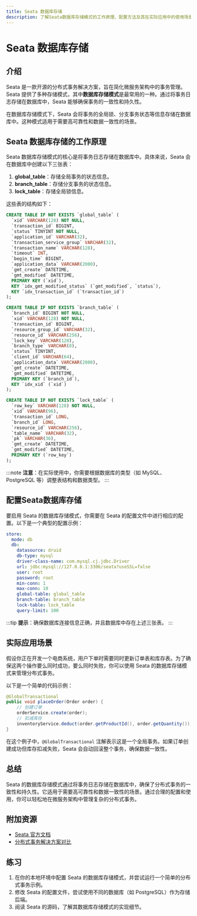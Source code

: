 ```yaml
---
title: Seata 数据库存储
description: 了解Seata数据库存储模式的工作原理、配置方法及其在实际应用中的使用场景。
---
```


# Seata 数据库存储

## 介绍

Seata 是一款开源的分布式事务解决方案，旨在简化微服务架构中的事务管理。Seata 提供了多种存储模式，其中**数据库存储模式**是最常用的一种。通过将事务日志存储在数据库中，Seata 能够确保事务的一致性和持久性。

在数据库存储模式下，Seata 会将事务的全局锁、分支事务状态等信息存储在数据库中。这种模式适用于需要高可靠性和数据一致性的场景。

## Seata 数据库存储的工作原理

Seata 数据库存储模式的核心是将事务日志存储在数据库中。具体来说，Seata 会在数据库中创建以下三张表：

1. **global_table**：存储全局事务的状态信息。
2. **branch_table**：存储分支事务的状态信息。
3. **lock_table**：存储全局锁信息。

这些表的结构如下：

```sql
CREATE TABLE IF NOT EXISTS `global_table` (
  `xid` VARCHAR(128) NOT NULL,
  `transaction_id` BIGINT,
  `status` TINYINT NOT NULL,
  `application_id` VARCHAR(32),
  `transaction_service_group` VARCHAR(32),
  `transaction_name` VARCHAR(128),
  `timeout` INT,
  `begin_time` BIGINT,
  `application_data` VARCHAR(2000),
  `gmt_create` DATETIME,
  `gmt_modified` DATETIME,
  PRIMARY KEY (`xid`),
  KEY `idx_gmt_modified_status` (`gmt_modified`, `status`),
  KEY `idx_transaction_id` (`transaction_id`)
);

CREATE TABLE IF NOT EXISTS `branch_table` (
  `branch_id` BIGINT NOT NULL,
  `xid` VARCHAR(128) NOT NULL,
  `transaction_id` BIGINT,
  `resource_group_id` VARCHAR(32),
  `resource_id` VARCHAR(256),
  `lock_key` VARCHAR(128),
  `branch_type` VARCHAR(8),
  `status` TINYINT,
  `client_id` VARCHAR(64),
  `application_data` VARCHAR(2000),
  `gmt_create` DATETIME,
  `gmt_modified` DATETIME,
  PRIMARY KEY (`branch_id`),
  KEY `idx_xid` (`xid`)
);

CREATE TABLE IF NOT EXISTS `lock_table` (
  `row_key` VARCHAR(128) NOT NULL,
  `xid` VARCHAR(96),
  `transaction_id` LONG,
  `branch_id` LONG,
  `resource_id` VARCHAR(256),
  `table_name` VARCHAR(32),
  `pk` VARCHAR(36),
  `gmt_create` DATETIME,
  `gmt_modified` DATETIME,
  PRIMARY KEY (`row_key`)
);
```

:::note
**注意**：在实际使用中，你需要根据数据库的类型（如 MySQL、PostgreSQL 等）调整表结构和数据类型。
:::

## 配置Seata数据库存储

要启用 Seata 的数据库存储模式，你需要在 Seata 的配置文件中进行相应的配置。以下是一个典型的配置示例：

```yaml
store:
  mode: db
  db:
    datasource: druid
    db-type: mysql
    driver-class-name: com.mysql.cj.jdbc.Driver
    url: jdbc:mysql://127.0.0.1:3306/seata?useSSL=false
    user: root
    password: root
    min-conn: 1
    max-conn: 10
    global-table: global_table
    branch-table: branch_table
    lock-table: lock_table
    query-limit: 100
```

:::tip
**提示**：确保数据库连接信息正确，并且数据库中存在上述三张表。
:::

## 实际应用场景

假设你正在开发一个电商系统，用户下单时需要同时更新订单表和库存表。为了确保这两个操作要么同时成功，要么同时失败，你可以使用 Seata 的数据库存储模式来管理分布式事务。

以下是一个简单的代码示例：

```java
@GlobalTransactional
public void placeOrder(Order order) {
    // 创建订单
    orderService.create(order);
    // 扣减库存
    inventoryService.deduct(order.getProductId(), order.getQuantity());
}
```

在这个例子中，`@GlobalTransactional` 注解表示这是一个全局事务。如果订单创建成功但库存扣减失败，Seata 会自动回滚整个事务，确保数据一致性。

## 总结

Seata 的数据库存储模式通过将事务日志存储在数据库中，确保了分布式事务的一致性和持久性。它适用于需要高可靠性和数据一致性的场景。通过合理的配置和使用，你可以轻松地在微服务架构中管理复杂的分布式事务。

## 附加资源

- [Seata 官方文档](https://seata.io/zh-cn/docs/overview/what-is-seata.html)
- [分布式事务解决方案对比](https://dzone.com/articles/distributed-transaction-solutions-comparison)

## 练习

1. 在你的本地环境中配置 Seata 的数据库存储模式，并尝试运行一个简单的分布式事务示例。
2. 修改 Seata 的配置文件，尝试使用不同的数据库（如 PostgreSQL）作为存储后端。
3. 阅读 Seata 的源码，了解其数据库存储模式的实现细节。
